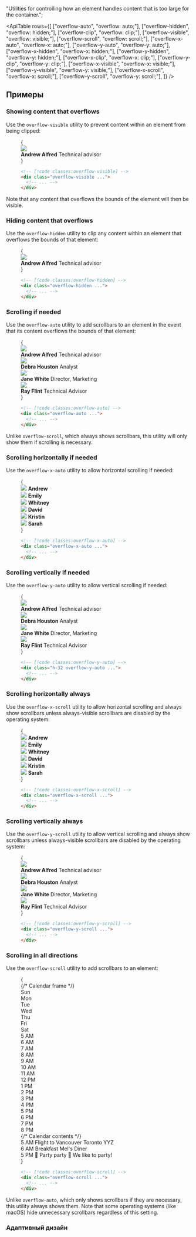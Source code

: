 
  "Utilities for controlling how an element handles content that is too large for the container.";

<ApiTable
  rows={[
    ["overflow-auto", "overflow: auto;"],
    ["overflow-hidden", "overflow: hidden;"],
    ["overflow-clip", "overflow: clip;"],
    ["overflow-visible", "overflow: visible;"],
    ["overflow-scroll", "overflow: scroll;"],
    ["overflow-x-auto", "overflow-x: auto;"],
    ["overflow-y-auto", "overflow-y: auto;"],
    ["overflow-x-hidden", "overflow-x: hidden;"],
    ["overflow-y-hidden", "overflow-y: hidden;"],
    ["overflow-x-clip", "overflow-x: clip;"],
    ["overflow-y-clip", "overflow-y: clip;"],
    ["overflow-x-visible", "overflow-x: visible;"],
    ["overflow-y-visible", "overflow-y: visible;"],
    ["overflow-x-scroll", "overflow-x: scroll;"],
    ["overflow-y-scroll", "overflow-y: scroll;"],
  ]}
/>

## Примеры

### Showing content that overflows

Use the `overflow-visible` utility to prevent content within an element from being clipped:

<Figure>

<Example>
  {
    <div className="relative mx-auto flex max-w-sm items-center gap-6 overflow-visible rounded-xl bg-white shadow-lg ring-1 ring-black/5 dark:bg-gray-800">
      <img
        className="absolute -left-6 h-24 w-24 rounded-full shadow-lg"
        src="https://images.unsplash.com/photo-1501196354995-cbb51c65aaea?ixlib=rb-1.2.1&ixid=MnwxMjA3fDB8MHxwaG90by1wYWdlfHx8fGVufDB8fHx8&auto=format&fit=facearea&facepad=4&w=256&h=256&q=80"
      />
      <div className="flex flex-col py-5 pl-24">
        <strong className="text-sm font-medium text-gray-900 dark:text-gray-200">Andrew Alfred</strong>
        <span className="text-sm font-medium text-gray-500 dark:text-gray-400">Technical advisor</span>
      </div>
    </div>
  }
</Example>

```html
<!-- [!code classes:overflow-visible] -->
<div class="overflow-visible ...">
  <!-- ... -->
</div>
```

</Figure>

Note that any content that overflows the bounds of the element will then be visible.

### Hiding content that overflows

Use the `overflow-hidden` utility to clip any content within an element that overflows the bounds of that element:

<Figure>

<Example>
  {
    <div className="relative mx-auto flex max-w-sm items-center gap-6 overflow-hidden rounded-xl bg-white shadow-lg ring-1 ring-black/5 dark:bg-gray-800">
      <img
        className="absolute -left-6 h-24 w-24 rounded-full shadow-lg"
        src="https://images.unsplash.com/photo-1501196354995-cbb51c65aaea?ixlib=rb-1.2.1&ixid=MnwxMjA3fDB8MHxwaG90by1wYWdlfHx8fGVufDB8fHx8&auto=format&fit=facearea&facepad=4&w=256&h=256&q=80"
      />
      <div className="flex flex-col py-5 pl-24">
        <strong className="text-sm font-medium text-gray-900 dark:text-gray-200">Andrew Alfred</strong>
        <span className="text-sm font-medium text-gray-500 dark:text-gray-400">Technical advisor</span>
      </div>
    </div>
  }
</Example>

```html
<!-- [!code classes:overflow-hidden] -->
<div class="overflow-hidden ...">
  <!-- ... -->
</div>
```

</Figure>

### Scrolling if needed

Use the `overflow-auto` utility to add scrollbars to an element in the event that its content overflows the bounds of that element:

<Figure hint="Scroll vertically">

<Example>
  {
    <div className="relative mx-auto flex h-72 max-w-sm flex-col divide-y divide-gray-200 overflow-auto rounded-xl bg-white shadow-lg ring-1 ring-black/5 dark:divide-gray-200/5 dark:bg-gray-800">
      <div className="flex items-center gap-4 p-4">
        <img
          className="h-12 w-12 rounded-full"
          src="https://images.unsplash.com/photo-1501196354995-cbb51c65aaea?ixlib=rb-1.2.1&ixid=MnwxMjA3fDB8MHxwaG90by1wYWdlfHx8fGVufDB8fHx8&auto=format&fit=facearea&facepad=4&w=256&h=256&q=80"
        />
        <div className="flex flex-col">
          <strong className="text-sm font-medium text-gray-900 dark:text-gray-200">Andrew Alfred</strong>
          <span className="text-sm font-medium text-gray-500 dark:text-gray-400">Technical advisor</span>
        </div>
      </div>
      <div className="flex items-center gap-4 p-4">
        <img
          className="h-12 w-12 rounded-full"
          src="https://images.unsplash.com/photo-1531123897727-8f129e1688ce?ixlib=rb-1.2.1&ixid=MnwxMjA3fDB8MHxwaG90by1wYWdlfHx8fGVufDB8fHx8&auto=format&fit=facearea&facepad=4&w=256&h=256&q=80"
        />
        <div className="flex flex-col">
          <strong className="text-sm font-medium text-gray-900 dark:text-gray-200">Debra Houston</strong>
          <span className="text-sm font-medium text-gray-500 dark:text-gray-400">Analyst</span>
        </div>
      </div>
      <div className="flex items-center gap-4 p-4">
        <img
          className="h-12 w-12 rounded-full"
          src="https://images.unsplash.com/photo-1517841905240-472988babdf9?ixlib=rb-1.2.1&ixid=MnwxMjA3fDB8MHxwaG90by1wYWdlfHx8fGVufDB8fHx8&auto=format&fit=facearea&facepad=4&w=256&h=256&q=80"
        />
        <div className="flex flex-col">
          <strong className="text-sm font-medium text-gray-900 dark:text-gray-200">Jane White</strong>
          <span className="text-sm font-medium text-gray-500 dark:text-gray-400">Director, Marketing</span>
        </div>
      </div>
      <div className="flex items-center gap-4 p-4">
        <img
          className="h-12 w-12 rounded-full"
          src="https://images.unsplash.com/photo-1531427186611-ecfd6d936c79?ixlib=rb-1.2.1&ixid=MnwxMjA3fDB8MHxwaG90by1wYWdlfHx8fGVufDB8fHx8&auto=format&fit=facearea&facepad=4&w=256&h=256&q=80"
        />
        <div className="flex flex-col">
          <strong className="text-sm font-medium text-gray-900 dark:text-gray-200">Ray Flint</strong>
          <span className="text-sm font-medium text-gray-500 dark:text-gray-400">Technical Advisor</span>
        </div>
      </div>
    </div>
  }
</Example>

```html
<!-- [!code classes:overflow-auto] -->
<div class="overflow-auto ...">
  <!-- ... -->
</div>
```

</Figure>

Unlike `overflow-scroll`, which always shows scrollbars, this utility will only show them if scrolling is necessary.

### Scrolling horizontally if needed

Use the `overflow-x-auto` utility to allow horizontal scrolling if needed:

<Figure hint="Scroll horizontally">

<Example padding={false}>
  {
    <div className="mx-auto max-w-md min-w-0 bg-white shadow-xl dark:bg-gray-800">
      <div className="flex overflow-x-auto">
        <div className="flex-none px-3 py-6 first:pl-6 last:pr-6">
          <div className="flex flex-col items-center justify-center gap-3">
            <img
              className="h-18 w-18 rounded-full"
              src="https://images.unsplash.com/photo-1501196354995-cbb51c65aaea?ixlib=rb-1.2.1&ixid=MnwxMjA3fDB8MHxwaG90by1wYWdlfHx8fGVufDB8fHx8&auto=format&fit=facearea&facepad=4&w=256&h=256&q=80"
            />
            <strong className="text-xs font-medium text-gray-900 dark:text-gray-200">Andrew</strong>
          </div>
        </div>
        <div className="flex-none px-3 py-6 first:pl-6 last:pr-6">
          <div className="flex flex-col items-center justify-center gap-3">
            <img
              className="h-18 w-18 rounded-full"
              src="https://images.unsplash.com/photo-1494790108377-be9c29b29330?ixlib=rb-1.2.1&ixid=MnwxMjA3fDB8MHxwaG90by1wYWdlfHx8fGVufDB8fHx8&auto=format&fit=facearea&facepad=4&w=256&h=256&q=80"
            />
            <strong className="text-xs font-medium text-gray-900 dark:text-gray-200">Emily</strong>
          </div>
        </div>
        <div className="flex-none px-3 py-6 first:pl-6 last:pr-6">
          <div className="flex flex-col items-center justify-center gap-3">
            <img
              className="h-18 w-18 rounded-full"
              src="https://images.unsplash.com/photo-1502685104226-ee32379fefbe?ixlib=rb-1.2.1&ixid=MnwxMjA3fDB8MHxwaG90by1wYWdlfHx8fGVufDB8fHx8&auto=format&fit=facearea&facepad=4&w=256&h=256&q=80"
            />
            <strong className="text-xs font-medium text-gray-900 dark:text-gray-200">Whitney</strong>
          </div>
        </div>
        <div className="flex-none px-3 py-6 first:pl-6 last:pr-6">
          <div className="flex flex-col items-center justify-center gap-3">
            <img
              className="h-18 w-18 rounded-full"
              src="https://images.unsplash.com/photo-1519345182560-3f2917c472ef?ixlib=rb-1.2.1&ixid=MnwxMjA3fDB8MHxwaG90by1wYWdlfHx8fGVufDB8fHx8&auto=format&fit=facearea&facepad=4&w=256&h=256&q=80"
            />
            <strong className="text-xs font-medium text-gray-900 dark:text-gray-200">David</strong>
          </div>
        </div>
        <div className="flex-none px-3 py-6 first:pl-6 last:pr-6">
          <div className="flex flex-col items-center justify-center gap-3">
            <img
              className="h-18 w-18 rounded-full"
              src="https://images.unsplash.com/photo-1438761681033-6461ffad8d80?ixlib=rb-1.2.1&ixid=MnwxMjA3fDB8MHxwaG90by1wYWdlfHx8fGVufDB8fHx8&auto=format&fit=facearea&facepad=4&w=256&h=256&q=80"
            />
            <strong className="text-xs font-medium text-gray-900 dark:text-gray-200">Kristin</strong>
          </div>
        </div>
        <div className="flex-none px-3 py-6 first:pl-6 last:pr-6">
          <div className="flex flex-col items-center justify-center gap-3">
            <img
              className="h-18 w-18 rounded-full"
              src="https://images.unsplash.com/photo-1605405748313-a416a1b84491?ixlib=rb-1.2.1&ixid=MnwxMjA3fDB8MHxwaG90by1wYWdlfHx8fGVufDB8fHx8&auto=format&fit=facearea&facepad=4&w=256&h=256&q=80"
            />
            <strong className="text-xs font-medium text-gray-900 dark:text-gray-200">Sarah</strong>
          </div>
        </div>
      </div>
    </div>
  }
</Example>

```html
<!-- [!code classes:overflow-x-auto] -->
<div class="overflow-x-auto ...">
  <!-- ... -->
</div>
```

</Figure>

### Scrolling vertically if needed

Use the `overflow-y-auto` utility to allow vertical scrolling if needed:

<Figure hint="Scroll vertically">

<Example>
  {
    <div className="relative mx-auto flex h-72 max-w-sm flex-col divide-y divide-gray-200 overflow-y-auto rounded-xl bg-white shadow-lg ring-1 ring-black/5 dark:divide-gray-200/5 dark:bg-gray-800">
      <div className="flex items-center gap-4 p-4">
        <img
          className="h-12 w-12 rounded-full"
          src="https://images.unsplash.com/photo-1501196354995-cbb51c65aaea?ixlib=rb-1.2.1&ixid=MnwxMjA3fDB8MHxwaG90by1wYWdlfHx8fGVufDB8fHx8&auto=format&fit=facearea&facepad=4&w=256&h=256&q=80"
        />
        <div className="flex flex-col">
          <strong className="text-sm font-medium text-gray-900 dark:text-gray-200">Andrew Alfred</strong>
          <span className="text-sm font-medium text-gray-500 dark:text-gray-400">Technical advisor</span>
        </div>
      </div>
      <div className="flex items-center gap-4 p-4">
        <img
          className="h-12 w-12 rounded-full"
          src="https://images.unsplash.com/photo-1531123897727-8f129e1688ce?ixlib=rb-1.2.1&ixid=MnwxMjA3fDB8MHxwaG90by1wYWdlfHx8fGVufDB8fHx8&auto=format&fit=facearea&facepad=4&w=256&h=256&q=80"
        />
        <div className="flex flex-col">
          <strong className="text-sm font-medium text-gray-900 dark:text-gray-200">Debra Houston</strong>
          <span className="text-sm font-medium text-gray-500 dark:text-gray-400">Analyst</span>
        </div>
      </div>
      <div className="flex items-center gap-4 p-4">
        <img
          className="h-12 w-12 rounded-full"
          src="https://images.unsplash.com/photo-1517841905240-472988babdf9?ixlib=rb-1.2.1&ixid=MnwxMjA3fDB8MHxwaG90by1wYWdlfHx8fGVufDB8fHx8&auto=format&fit=facearea&facepad=4&w=256&h=256&q=80"
        />
        <div className="flex flex-col">
          <strong className="text-sm font-medium text-gray-900 dark:text-gray-200">Jane White</strong>
          <span className="text-sm font-medium text-gray-500 dark:text-gray-400">Director, Marketing</span>
        </div>
      </div>
      <div className="flex items-center gap-4 p-4">
        <img
          className="h-12 w-12 rounded-full"
          src="https://images.unsplash.com/photo-1531427186611-ecfd6d936c79?ixlib=rb-1.2.1&ixid=MnwxMjA3fDB8MHxwaG90by1wYWdlfHx8fGVufDB8fHx8&auto=format&fit=facearea&facepad=4&w=256&h=256&q=80"
        />
        <div className="flex flex-col">
          <strong className="text-sm font-medium text-gray-900 dark:text-gray-200">Ray Flint</strong>
          <span className="text-sm font-medium text-gray-500 dark:text-gray-400">Technical Advisor</span>
        </div>
      </div>
    </div>
  }
</Example>

```html
<!-- [!code classes:overflow-y-auto] -->
<div class="h-32 overflow-y-auto ...">
  <!-- ... -->
</div>
```

</Figure>

### Scrolling horizontally always

Use the `overflow-x-scroll` utility to allow horizontal scrolling and always show scrollbars unless always-visible scrollbars are disabled by the operating system:

<Figure hint="Scroll horizontally">

<Example padding={false}>
  {
    <div className="mx-auto max-w-md min-w-0 bg-white shadow-xl dark:bg-gray-800">
      <div className="flex overflow-x-scroll">
        <div className="flex-none px-3 py-6 first:pl-6 last:pr-6">
          <div className="flex flex-col items-center justify-center gap-3">
            <img
              className="h-18 w-18 rounded-full"
              src="https://images.unsplash.com/photo-1501196354995-cbb51c65aaea?ixlib=rb-1.2.1&ixid=MnwxMjA3fDB8MHxwaG90by1wYWdlfHx8fGVufDB8fHx8&auto=format&fit=facearea&facepad=4&w=256&h=256&q=80"
            />
            <strong className="text-xs font-medium text-gray-900 dark:text-gray-200">Andrew</strong>
          </div>
        </div>
        <div className="flex-none px-3 py-6 first:pl-6 last:pr-6">
          <div className="flex flex-col items-center justify-center gap-3">
            <img
              className="h-18 w-18 rounded-full"
              src="https://images.unsplash.com/photo-1494790108377-be9c29b29330?ixlib=rb-1.2.1&ixid=MnwxMjA3fDB8MHxwaG90by1wYWdlfHx8fGVufDB8fHx8&auto=format&fit=facearea&facepad=4&w=256&h=256&q=80"
            />
            <strong className="text-xs font-medium text-gray-900 dark:text-gray-200">Emily</strong>
          </div>
        </div>
        <div className="flex-none px-3 py-6 first:pl-6 last:pr-6">
          <div className="flex flex-col items-center justify-center gap-3">
            <img
              className="h-18 w-18 rounded-full"
              src="https://images.unsplash.com/photo-1502685104226-ee32379fefbe?ixlib=rb-1.2.1&ixid=MnwxMjA3fDB8MHxwaG90by1wYWdlfHx8fGVufDB8fHx8&auto=format&fit=facearea&facepad=4&w=256&h=256&q=80"
            />
            <strong className="text-xs font-medium text-gray-900 dark:text-gray-200">Whitney</strong>
          </div>
        </div>
        <div className="flex-none px-3 py-6 first:pl-6 last:pr-6">
          <div className="flex flex-col items-center justify-center gap-3">
            <img
              className="h-18 w-18 rounded-full"
              src="https://images.unsplash.com/photo-1519345182560-3f2917c472ef?ixlib=rb-1.2.1&ixid=MnwxMjA3fDB8MHxwaG90by1wYWdlfHx8fGVufDB8fHx8&auto=format&fit=facearea&facepad=4&w=256&h=256&q=80"
            />
            <strong className="text-xs font-medium text-gray-900 dark:text-gray-200">David</strong>
          </div>
        </div>
        <div className="flex-none px-3 py-6 first:pl-6 last:pr-6">
          <div className="flex flex-col items-center justify-center gap-3">
            <img
              className="h-18 w-18 rounded-full"
              src="https://images.unsplash.com/photo-1438761681033-6461ffad8d80?ixlib=rb-1.2.1&ixid=MnwxMjA3fDB8MHxwaG90by1wYWdlfHx8fGVufDB8fHx8&auto=format&fit=facearea&facepad=4&w=256&h=256&q=80"
            />
            <strong className="text-xs font-medium text-gray-900 dark:text-gray-200">Kristin</strong>
          </div>
        </div>
        <div className="flex-none px-3 py-6 first:pl-6 last:pr-6">
          <div className="flex flex-col items-center justify-center gap-3">
            <img
              className="h-18 w-18 rounded-full"
              src="https://images.unsplash.com/photo-1605405748313-a416a1b84491?ixlib=rb-1.2.1&ixid=MnwxMjA3fDB8MHxwaG90by1wYWdlfHx8fGVufDB8fHx8&auto=format&fit=facearea&facepad=4&w=256&h=256&q=80"
            />
            <strong className="text-xs font-medium text-gray-900 dark:text-gray-200">Sarah</strong>
          </div>
        </div>
      </div>
    </div>
  }
</Example>

```html
<!-- [!code classes:overflow-x-scroll] -->
<div class="overflow-x-scroll ...">
  <!-- ... -->
</div>
```

</Figure>

### Scrolling vertically always

Use the `overflow-y-scroll` utility to allow vertical scrolling and always show scrollbars unless always-visible scrollbars are disabled by the operating system:

<Figure hint="Scroll vertically">

<Example>
  {
    <div className="relative mx-auto flex h-72 max-w-sm flex-col divide-y divide-gray-200 overflow-y-scroll rounded-xl bg-white shadow-lg ring-1 ring-black/5 dark:divide-gray-200/5 dark:bg-gray-800">
      <div className="flex items-center gap-4 p-4">
        <img
          className="h-12 w-12 rounded-full"
          src="https://images.unsplash.com/photo-1501196354995-cbb51c65aaea?ixlib=rb-1.2.1&ixid=MnwxMjA3fDB8MHxwaG90by1wYWdlfHx8fGVufDB8fHx8&auto=format&fit=facearea&facepad=4&w=256&h=256&q=80"
        />
        <div className="flex flex-col">
          <strong className="text-sm font-medium text-gray-900 dark:text-gray-200">Andrew Alfred</strong>
          <span className="text-sm font-medium text-gray-500 dark:text-gray-400">Technical advisor</span>
        </div>
      </div>
      <div className="flex items-center gap-4 p-4">
        <img
          className="h-12 w-12 rounded-full"
          src="https://images.unsplash.com/photo-1531123897727-8f129e1688ce?ixlib=rb-1.2.1&ixid=MnwxMjA3fDB8MHxwaG90by1wYWdlfHx8fGVufDB8fHx8&auto=format&fit=facearea&facepad=4&w=256&h=256&q=80"
        />
        <div className="flex flex-col">
          <strong className="text-sm font-medium text-gray-900 dark:text-gray-200">Debra Houston</strong>
          <span className="text-sm font-medium text-gray-500 dark:text-gray-400">Analyst</span>
        </div>
      </div>
      <div className="flex items-center gap-4 p-4">
        <img
          className="h-12 w-12 rounded-full"
          src="https://images.unsplash.com/photo-1517841905240-472988babdf9?ixlib=rb-1.2.1&ixid=MnwxMjA3fDB8MHxwaG90by1wYWdlfHx8fGVufDB8fHx8&auto=format&fit=facearea&facepad=4&w=256&h=256&q=80"
        />
        <div className="flex flex-col">
          <strong className="text-sm font-medium text-gray-900 dark:text-gray-200">Jane White</strong>
          <span className="text-sm font-medium text-gray-500 dark:text-gray-400">Director, Marketing</span>
        </div>
      </div>
      <div className="flex items-center gap-4 p-4">
        <img
          className="h-12 w-12 rounded-full"
          src="https://images.unsplash.com/photo-1531427186611-ecfd6d936c79?ixlib=rb-1.2.1&ixid=MnwxMjA3fDB8MHxwaG90by1wYWdlfHx8fGVufDB8fHx8&auto=format&fit=facearea&facepad=4&w=256&h=256&q=80"
        />
        <div className="flex flex-col">
          <strong className="text-sm font-medium text-gray-900 dark:text-gray-200">Ray Flint</strong>
          <span className="text-sm font-medium text-gray-500 dark:text-gray-400">Technical Advisor</span>
        </div>
      </div>
    </div>
  }
</Example>

```html
<!-- [!code classes:overflow-y-scroll] -->
<div class="overflow-y-scroll ...">
  <!-- ... -->
</div>
```

</Figure>

### Scrolling in all directions

Use the `overflow-scroll` utility to add scrollbars to an element:

<Figure hint="Scroll vertically and horizontally">

<Example padding={false}>
  {
    <div className="overflow-hidden dark:bg-gray-800">
      <div className="grid max-h-90 grid-cols-[70px_repeat(7,150px)] grid-rows-[auto_repeat(16,50px)] overflow-scroll">
        {/* Calendar frame */}
        <div className="sticky top-0 z-10 col-start-1 row-start-1 border-b border-gray-100 bg-white bg-clip-padding py-2 text-sm font-medium text-gray-900 dark:border-black/10 dark:bg-gradient-to-b dark:from-gray-600 dark:to-gray-700 dark:text-gray-200"></div>
        <div className="sticky top-0 z-10 col-start-2 row-start-1 border-b border-gray-100 bg-white bg-clip-padding py-2 text-center text-sm font-medium text-gray-900 dark:border-black/10 dark:bg-gradient-to-b dark:from-gray-600 dark:to-gray-700 dark:text-gray-200">
          Sun
        </div>
        <div className="sticky top-0 z-10 col-start-3 row-start-1 border-b border-gray-100 bg-white bg-clip-padding py-2 text-center text-sm font-medium text-gray-900 dark:border-black/10 dark:bg-gradient-to-b dark:from-gray-600 dark:to-gray-700 dark:text-gray-200">
          Mon
        </div>
        <div className="sticky top-0 z-10 col-start-4 row-start-1 border-b border-gray-100 bg-white bg-clip-padding py-2 text-center text-sm font-medium text-gray-900 dark:border-black/10 dark:bg-gradient-to-b dark:from-gray-600 dark:to-gray-700 dark:text-gray-200">
          Tue
        </div>
        <div className="sticky top-0 z-10 col-start-5 row-start-1 border-b border-gray-100 bg-white bg-clip-padding py-2 text-center text-sm font-medium text-gray-900 dark:border-black/10 dark:bg-gradient-to-b dark:from-gray-600 dark:to-gray-700 dark:text-gray-200">
          Wed
        </div>
        <div className="sticky top-0 z-10 col-start-6 row-start-1 border-b border-gray-100 bg-white bg-clip-padding py-2 text-center text-sm font-medium text-gray-900 dark:border-black/10 dark:bg-gradient-to-b dark:from-gray-600 dark:to-gray-700 dark:text-gray-200">
          Thu
        </div>
        <div className="sticky top-0 z-10 col-start-7 row-start-1 border-b border-gray-100 bg-white bg-clip-padding py-2 text-center text-sm font-medium text-gray-900 dark:border-black/10 dark:bg-gradient-to-b dark:from-gray-600 dark:to-gray-700 dark:text-gray-200">
          Fri
        </div>
        <div className="sticky top-0 z-10 col-start-8 row-start-1 border-b border-gray-100 bg-white bg-clip-padding py-2 text-center text-sm font-medium text-gray-900 dark:border-black/10 dark:bg-gradient-to-b dark:from-gray-600 dark:to-gray-700 dark:text-gray-200">
          Sat
        </div>
        <div className="sticky left-0 col-start-1 row-start-2 border-r border-gray-100 bg-white p-1.5 text-right text-xs font-medium text-gray-400 uppercase dark:border-gray-200/5 dark:bg-gray-800">
          5 AM
        </div>
        <div className="col-start-2 row-start-2 border-r border-b border-gray-100 dark:border-gray-200/5"></div>
        <div className="col-start-3 row-start-2 border-r border-b border-gray-100 dark:border-gray-200/5"></div>
        <div className="col-start-4 row-start-2 border-r border-b border-gray-100 dark:border-gray-200/5"></div>
        <div className="col-start-5 row-start-2 border-r border-b border-gray-100 dark:border-gray-200/5"></div>
        <div className="col-start-6 row-start-2 border-r border-b border-gray-100 dark:border-gray-200/5"></div>
        <div className="col-start-7 row-start-2 border-r border-b border-gray-100 dark:border-gray-200/5"></div>
        <div className="col-start-8 row-start-2 border-b border-gray-100 dark:border-gray-200/5"></div>
        <div className="sticky left-0 col-start-1 row-start-3 border-r border-gray-100 bg-white p-1.5 text-right text-xs font-medium text-gray-400 uppercase dark:border-gray-200/5 dark:bg-gray-800">
          6 AM
        </div>
        <div className="col-start-2 row-start-3 border-r border-b border-gray-100 dark:border-gray-200/5"></div>
        <div className="col-start-3 row-start-3 border-r border-b border-gray-100 dark:border-gray-200/5"></div>
        <div className="col-start-4 row-start-3 border-r border-b border-gray-100 dark:border-gray-200/5"></div>
        <div className="col-start-5 row-start-3 border-r border-b border-gray-100 dark:border-gray-200/5"></div>
        <div className="col-start-6 row-start-3 border-r border-b border-gray-100 dark:border-gray-200/5"></div>
        <div className="col-start-7 row-start-3 border-r border-b border-gray-100 dark:border-gray-200/5"></div>
        <div className="col-start-8 row-start-3 border-b border-gray-100 dark:border-gray-200/5"></div>
        <div className="sticky left-0 col-start-1 row-start-4 border-r border-gray-100 bg-white p-1.5 text-right text-xs font-medium text-gray-400 uppercase dark:border-gray-200/5 dark:bg-gray-800">
          7 AM
        </div>
        <div className="col-start-2 row-start-4 border-r border-b border-gray-100 dark:border-gray-200/5"></div>
        <div className="col-start-3 row-start-4 border-r border-b border-gray-100 dark:border-gray-200/5"></div>
        <div className="col-start-4 row-start-4 border-r border-b border-gray-100 dark:border-gray-200/5"></div>
        <div className="col-start-5 row-start-4 border-r border-b border-gray-100 dark:border-gray-200/5"></div>
        <div className="col-start-6 row-start-4 border-r border-b border-gray-100 dark:border-gray-200/5"></div>
        <div className="col-start-7 row-start-4 border-r border-b border-gray-100 dark:border-gray-200/5"></div>
        <div className="col-start-8 row-start-4 border-b border-gray-100 dark:border-gray-200/5"></div>
        <div className="sticky left-0 col-start-1 row-start-5 border-r border-gray-100 bg-white p-1.5 text-right text-xs font-medium text-gray-400 uppercase dark:border-gray-200/5 dark:bg-gray-800">
          8 AM
        </div>
        <div className="col-start-2 row-start-5 border-r border-b border-gray-100 dark:border-gray-200/5"></div>
        <div className="col-start-3 row-start-5 border-r border-b border-gray-100 dark:border-gray-200/5"></div>
        <div className="col-start-4 row-start-5 border-r border-b border-gray-100 dark:border-gray-200/5"></div>
        <div className="col-start-5 row-start-5 border-r border-b border-gray-100 dark:border-gray-200/5"></div>
        <div className="col-start-6 row-start-5 border-r border-b border-gray-100 dark:border-gray-200/5"></div>
        <div className="col-start-7 row-start-5 border-r border-b border-gray-100 dark:border-gray-200/5"></div>
        <div className="col-start-8 row-start-5 border-b border-gray-100 dark:border-gray-200/5"></div>
        <div className="sticky left-0 col-start-1 row-start-6 border-r border-gray-100 bg-white p-1.5 text-right text-xs font-medium text-gray-400 uppercase dark:border-gray-200/5 dark:bg-gray-800">
          9 AM
        </div>
        <div className="col-start-2 row-start-6 border-r border-b border-gray-100 dark:border-gray-200/5"></div>
        <div className="col-start-3 row-start-6 border-r border-b border-gray-100 dark:border-gray-200/5"></div>
        <div className="col-start-4 row-start-6 border-r border-b border-gray-100 dark:border-gray-200/5"></div>
        <div className="col-start-5 row-start-6 border-r border-b border-gray-100 dark:border-gray-200/5"></div>
        <div className="col-start-6 row-start-6 border-r border-b border-gray-100 dark:border-gray-200/5"></div>
        <div className="col-start-7 row-start-6 border-r border-b border-gray-100 dark:border-gray-200/5"></div>
        <div className="col-start-8 row-start-6 border-b border-gray-100 dark:border-gray-200/5"></div>
        <div className="sticky left-0 col-start-1 row-start-7 border-r border-gray-100 bg-white p-1.5 text-right text-xs font-medium text-gray-400 uppercase dark:border-gray-200/5 dark:bg-gray-800">
          10 AM
        </div>
        <div className="col-start-2 row-start-7 border-r border-b border-gray-100 dark:border-gray-200/5"></div>
        <div className="col-start-3 row-start-7 border-r border-b border-gray-100 dark:border-gray-200/5"></div>
        <div className="col-start-4 row-start-7 border-r border-b border-gray-100 dark:border-gray-200/5"></div>
        <div className="col-start-5 row-start-7 border-r border-b border-gray-100 dark:border-gray-200/5"></div>
        <div className="col-start-6 row-start-7 border-r border-b border-gray-100 dark:border-gray-200/5"></div>
        <div className="col-start-7 row-start-7 border-r border-b border-gray-100 dark:border-gray-200/5"></div>
        <div className="col-start-8 row-start-7 border-b border-gray-100 dark:border-gray-200/5"></div>
        <div className="sticky left-0 col-start-1 row-start-8 border-r border-gray-100 bg-white p-1.5 text-right text-xs font-medium text-gray-400 uppercase dark:border-gray-200/5 dark:bg-gray-800">
          11 AM
        </div>
        <div className="col-start-2 row-start-8 border-r border-b border-gray-100 dark:border-gray-200/5"></div>
        <div className="col-start-3 row-start-8 border-r border-b border-gray-100 dark:border-gray-200/5"></div>
        <div className="col-start-4 row-start-8 border-r border-b border-gray-100 dark:border-gray-200/5"></div>
        <div className="col-start-5 row-start-8 border-r border-b border-gray-100 dark:border-gray-200/5"></div>
        <div className="col-start-6 row-start-8 border-r border-b border-gray-100 dark:border-gray-200/5"></div>
        <div className="col-start-7 row-start-8 border-r border-b border-gray-100 dark:border-gray-200/5"></div>
        <div className="col-start-8 row-start-8 border-b border-gray-100 dark:border-gray-200/5"></div>
        <div className="sticky left-0 col-start-1 row-start-9 border-r border-gray-100 bg-white p-1.5 text-right text-xs font-medium text-gray-400 uppercase dark:border-gray-200/5 dark:bg-gray-800">
          12 PM
        </div>
        <div className="col-start-2 row-start-9 border-r border-b border-gray-100 dark:border-gray-200/5"></div>
        <div className="col-start-3 row-start-9 border-r border-b border-gray-100 dark:border-gray-200/5"></div>
        <div className="col-start-4 row-start-9 border-r border-b border-gray-100 dark:border-gray-200/5"></div>
        <div className="col-start-5 row-start-9 border-r border-b border-gray-100 dark:border-gray-200/5"></div>
        <div className="col-start-6 row-start-9 border-r border-b border-gray-100 dark:border-gray-200/5"></div>
        <div className="col-start-7 row-start-9 border-r border-b border-gray-100 dark:border-gray-200/5"></div>
        <div className="col-start-8 row-start-9 border-b border-gray-100 dark:border-gray-200/5"></div>
        <div className="sticky left-0 col-start-1 row-start-10 border-r border-gray-100 bg-white p-1.5 text-right text-xs font-medium text-gray-400 uppercase dark:border-gray-200/5 dark:bg-gray-800">
          1 PM
        </div>
        <div className="col-start-2 row-start-10 border-r border-b border-gray-100 dark:border-gray-200/5"></div>
        <div className="col-start-3 row-start-10 border-r border-b border-gray-100 dark:border-gray-200/5"></div>
        <div className="col-start-4 row-start-10 border-r border-b border-gray-100 dark:border-gray-200/5"></div>
        <div className="col-start-5 row-start-10 border-r border-b border-gray-100 dark:border-gray-200/5"></div>
        <div className="col-start-6 row-start-10 border-r border-b border-gray-100 dark:border-gray-200/5"></div>
        <div className="col-start-7 row-start-10 border-r border-b border-gray-100 dark:border-gray-200/5"></div>
        <div className="col-start-8 row-start-10 border-b border-gray-100 dark:border-gray-200/5"></div>
        <div className="sticky left-0 col-start-1 row-start-11 border-r border-gray-100 bg-white p-1.5 text-right text-xs font-medium text-gray-400 uppercase dark:border-gray-200/5 dark:bg-gray-800">
          2 PM
        </div>
        <div className="col-start-2 row-start-11 border-r border-b border-gray-100 dark:border-gray-200/5"></div>
        <div className="col-start-3 row-start-11 border-r border-b border-gray-100 dark:border-gray-200/5"></div>
        <div className="col-start-4 row-start-11 border-r border-b border-gray-100 dark:border-gray-200/5"></div>
        <div className="col-start-5 row-start-11 border-r border-b border-gray-100 dark:border-gray-200/5"></div>
        <div className="col-start-6 row-start-11 border-r border-b border-gray-100 dark:border-gray-200/5"></div>
        <div className="col-start-7 row-start-11 border-r border-b border-gray-100 dark:border-gray-200/5"></div>
        <div className="col-start-8 row-start-11 border-b border-gray-100 dark:border-gray-200/5"></div>
        <div className="sticky left-0 col-start-1 row-start-12 border-r border-gray-100 bg-white p-1.5 text-right text-xs font-medium text-gray-400 uppercase dark:border-gray-200/5 dark:bg-gray-800">
          3 PM
        </div>
        <div className="col-start-2 row-start-12 border-r border-b border-gray-100 dark:border-gray-200/5"></div>
        <div className="col-start-3 row-start-12 border-r border-b border-gray-100 dark:border-gray-200/5"></div>
        <div className="col-start-4 row-start-12 border-r border-b border-gray-100 dark:border-gray-200/5"></div>
        <div className="col-start-5 row-start-12 border-r border-b border-gray-100 dark:border-gray-200/5"></div>
        <div className="col-start-6 row-start-12 border-r border-b border-gray-100 dark:border-gray-200/5"></div>
        <div className="col-start-7 row-start-12 border-r border-b border-gray-100 dark:border-gray-200/5"></div>
        <div className="col-start-8 row-start-12 border-b border-gray-100 dark:border-gray-200/5"></div>
        <div className="sticky left-0 col-start-1 row-start-13 border-r border-gray-100 bg-white p-1.5 text-right text-xs font-medium text-gray-400 uppercase dark:border-gray-200/5 dark:bg-gray-800">
          4 PM
        </div>
        <div className="col-start-2 row-start-13 border-r border-b border-gray-100 dark:border-gray-200/5"></div>
        <div className="col-start-3 row-start-13 border-r border-b border-gray-100 dark:border-gray-200/5"></div>
        <div className="col-start-4 row-start-13 border-r border-b border-gray-100 dark:border-gray-200/5"></div>
        <div className="col-start-5 row-start-13 border-r border-b border-gray-100 dark:border-gray-200/5"></div>
        <div className="col-start-6 row-start-13 border-r border-b border-gray-100 dark:border-gray-200/5"></div>
        <div className="col-start-7 row-start-13 border-r border-b border-gray-100 dark:border-gray-200/5"></div>
        <div className="col-start-8 row-start-13 border-b border-gray-100 dark:border-gray-200/5"></div>
        <div className="sticky left-0 col-start-1 row-start-14 border-r border-gray-100 bg-white p-1.5 text-right text-xs font-medium text-gray-400 uppercase dark:border-gray-200/5 dark:bg-gray-800">
          5 PM
        </div>
        <div className="col-start-2 row-start-14 border-r border-b border-gray-100 dark:border-gray-200/5"></div>
        <div className="col-start-3 row-start-14 border-r border-b border-gray-100 dark:border-gray-200/5"></div>
        <div className="col-start-4 row-start-14 border-r border-b border-gray-100 dark:border-gray-200/5"></div>
        <div className="col-start-5 row-start-14 border-r border-b border-gray-100 dark:border-gray-200/5"></div>
        <div className="col-start-6 row-start-14 border-r border-b border-gray-100 dark:border-gray-200/5"></div>
        <div className="col-start-7 row-start-14 border-r border-b border-gray-100 dark:border-gray-200/5"></div>
        <div className="col-start-8 row-start-14 border-b border-gray-100 dark:border-gray-200/5"></div>
        <div className="sticky left-0 col-start-1 row-start-15 border-r border-gray-100 bg-white p-1.5 text-right text-xs font-medium text-gray-400 uppercase dark:border-gray-200/5 dark:bg-gray-800">
          6 PM
        </div>
        <div className="col-start-2 row-start-15 border-r border-b border-gray-100 dark:border-gray-200/5"></div>
        <div className="col-start-3 row-start-15 border-r border-b border-gray-100 dark:border-gray-200/5"></div>
        <div className="col-start-4 row-start-15 border-r border-b border-gray-100 dark:border-gray-200/5"></div>
        <div className="col-start-5 row-start-15 border-r border-b border-gray-100 dark:border-gray-200/5"></div>
        <div className="col-start-6 row-start-15 border-r border-b border-gray-100 dark:border-gray-200/5"></div>
        <div className="col-start-7 row-start-15 border-r border-b border-gray-100 dark:border-gray-200/5"></div>
        <div className="col-start-8 row-start-15 border-b border-gray-100 dark:border-gray-200/5"></div>
        <div className="sticky left-0 col-start-1 row-start-16 border-r border-gray-100 bg-white p-1.5 text-right text-xs font-medium text-gray-400 uppercase dark:border-gray-200/5 dark:bg-gray-800">
          7 PM
        </div>
        <div className="col-start-2 row-start-16 border-r border-b border-gray-100 dark:border-gray-200/5"></div>
        <div className="col-start-3 row-start-16 border-r border-b border-gray-100 dark:border-gray-200/5"></div>
        <div className="col-start-4 row-start-16 border-r border-b border-gray-100 dark:border-gray-200/5"></div>
        <div className="col-start-5 row-start-16 border-r border-b border-gray-100 dark:border-gray-200/5"></div>
        <div className="col-start-6 row-start-16 border-r border-b border-gray-100 dark:border-gray-200/5"></div>
        <div className="col-start-7 row-start-16 border-r border-b border-gray-100 dark:border-gray-200/5"></div>
        <div className="col-start-8 row-start-16 border-b border-gray-100 dark:border-gray-200/5"></div>
        <div className="sticky left-0 col-start-1 row-start-17 border-r border-gray-100 bg-white p-1.5 text-right text-xs font-medium text-gray-400 uppercase dark:border-gray-200/5 dark:bg-gray-800">
          8 PM
        </div>
        <div className="col-start-2 row-start-17 border-r border-gray-100 dark:border-gray-200/5"></div>
        <div className="col-start-3 row-start-17 border-r border-gray-100 dark:border-gray-200/5"></div>
        <div className="col-start-4 row-start-17 border-r border-gray-100 dark:border-gray-200/5"></div>
        <div className="col-start-5 row-start-17 border-r border-gray-100 dark:border-gray-200/5"></div>
        <div className="col-start-6 row-start-17 border-r border-gray-100 dark:border-gray-200/5"></div>
        <div className="col-start-7 row-start-17 border-r border-gray-100 dark:border-gray-200/5"></div>
        <div className="col-start-8 row-start-17"></div>
        {/* Calendar contents */}
        <div className="col-start-3 row-span-4 row-start-2 m-1 flex flex-col rounded-lg border border-blue-700/10 bg-blue-400/20 p-1 dark:border-sky-500 dark:bg-sky-600/50">
          <span className="text-xs text-blue-600 dark:text-sky-100">5 AM</span>
          <span className="text-xs font-medium text-blue-600 dark:text-sky-100">Flight to Vancouver</span>
          <span className="text-xs text-blue-600 dark:text-sky-100">Toronto YYZ</span>
        </div>
        <div className="col-start-4 row-span-4 row-start-3 m-1 flex flex-col rounded-lg border border-purple-700/10 bg-purple-400/20 p-1 dark:border-fuchsia-500 dark:bg-fuchsia-600/50">
          <span className="text-xs text-purple-600 dark:text-fuchsia-100">6 AM</span>
          <span className="text-xs font-medium text-purple-600 dark:text-fuchsia-100">Breakfast</span>
          <span className="text-xs text-purple-600 dark:text-fuchsia-100">Mel's Diner</span>
        </div>
        <div className="col-start-7 row-span-3 row-start-14 m-1 flex flex-col rounded-lg border border-pink-700/10 bg-pink-400/20 p-1 dark:border-indigo-500 dark:bg-indigo-600/50">
          <span className="text-xs text-pink-600 dark:text-indigo-100">5 PM</span>
          <span className="text-xs font-medium text-pink-600 dark:text-indigo-100">🎉 Party party 🎉</span>
          <span className="text-xs text-pink-600 dark:text-indigo-100">We like to party!</span>
        </div>
      </div>
    </div>
  }
</Example>

```html
<!-- [!code classes:overflow-scroll] -->
<div class="overflow-scroll ...">
  <!-- ... -->
</div>
```

</Figure>

Unlike `overflow-auto`, which only shows scrollbars if they are necessary, this utility always shows them. Note that some operating systems (like macOS) hide unnecessary scrollbars regardless of this setting.

### Адаптивный дизайн

<ResponsiveDesign property="overflow" defaultClass="overflow-auto" featuredClass="overflow-scroll" />
